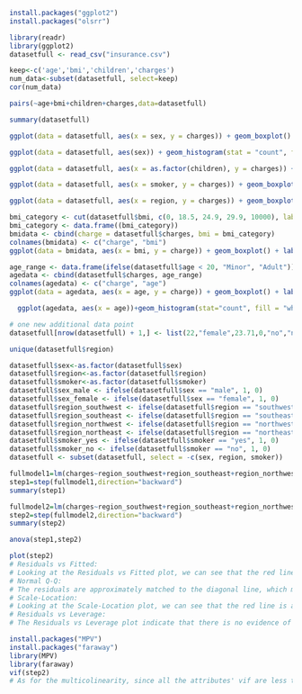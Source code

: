 ```r
install.packages("ggplot2")
install.packages("olsrr")
```

```r
library(readr)
library(ggplot2)
datasetfull <- read_csv("insurance.csv")
```
```r
keep<-c('age','bmi','children','charges')
num_data<-subset(datasetfull, select=keep)
cor(num_data)
```
```r
pairs(~age+bmi+children+charges,data=datasetfull)
```
```r
summary(datasetfull)
```

```r
ggplot(data = datasetfull, aes(x = sex, y = charges)) + geom_boxplot() + labs(title = "Charges distribution based on sex")
```
```r
ggplot(data = datasetfull, aes(sex)) + geom_histogram(stat = "count", fill = "white", color = "grey") + labs(title = "Sex distribution")
```

```r

ggplot(data = datasetfull, aes(x = as.factor(children), y = charges)) + geom_boxplot() + labs(x = "Number of Children") + labs(title = "Charges distribution based on Number of Children")
```

```r
ggplot(data = datasetfull, aes(x = smoker, y = charges)) + geom_boxplot() + labs(title = "Charges distribution based on smoker")
```

```r
ggplot(data = datasetfull, aes(x = region, y = charges)) + geom_boxplot() + labs(title = "Charges distribution based on region")
```
```r
bmi_category <- cut(datasetfull$bmi, c(0, 18.5, 24.9, 29.9, 10000), labels = c("Underweight","Healthy weight","Overweight","Obese"), right = FALSE)
bmi_category <- data.frame((bmi_category))
bmidata <- cbind(charge = datasetfull$charges, bmi = bmi_category)
colnames(bmidata) <- c("charge", "bmi")
ggplot(data = bmidata, aes(x = bmi, y = charge)) + geom_boxplot() + labs(title = "Charges distribution based on bmi class")
```
```r
age_range <- data.frame(ifelse(datasetfull$age < 20, "Minor", "Adult"))
agedata <- cbind(datasetfull$charges, age_range)
colnames(agedata) <- c("charge", "age")
ggplot(data = agedata, aes(x = age, y = charge)) + geom_boxplot() + labs(title = "Charges distribution based on age")
```
```r
  ggplot(agedata, aes(x = age))+geom_histogram(stat="count", fill = "white", color = "grey") + labs(title = "Age distribution")
```

```r
# one new additional data point
datasetfull[nrow(datasetfull) + 1,] <- list(22,"female",23.71,0,"no","northeast",5503.7768)
```

```r
unique(datasetfull$region)
```

```r
datasetfull$sex<-as.factor(datasetfull$sex)
datasetfull$region<-as.factor(datasetfull$region)
datasetfull$smoker<-as.factor(datasetfull$smoker)
datasetfull$sex_male <- ifelse(datasetfull$sex == "male", 1, 0)
datasetfull$sex_female <- ifelse(datasetfull$sex == "female", 1, 0)
datasetfull$region_southwest <- ifelse(datasetfull$region == "southwest", 1, 0)
datasetfull$region_southeast <- ifelse(datasetfull$region == "southeast", 1, 0)
datasetfull$region_northwest <- ifelse(datasetfull$region == "northwest", 1, 0)
datasetfull$region_northeast <- ifelse(datasetfull$region == "northeast", 1, 0)
datasetfull$smoker_yes <- ifelse(datasetfull$smoker == "yes", 1, 0)
datasetfull$smoker_no <- ifelse(datasetfull$smoker == "no", 1, 0)
datasetfull <- subset(datasetfull, select = -c(sex, region, smoker))
```



```r
fullmodel1=lm(charges~region_southwest+region_southeast+region_northwest+region_northeast+age+bmi+children+sex_male+smoker_yes+sex_female+smoker_no,data=datasetfull)
step1=step(fullmodel1,direction="backward")
summary(step1)
```

```r
fullmodel2=lm(charges~region_southwest+region_southeast+region_northwest+region_northeast+age+bmi+children+sex_male*smoker_yes+sex_female*smoker_no+sex_male*smoker_no+sex_male*smoker_yes,data=datasetfull)
step2=step(fullmodel2,direction="backward")
summary(step2)
```
```r
anova(step1,step2)
```
```r
plot(step2)
# Residuals vs Fitted:
# Looking at the Residuals vs Fitted plot, we can see that the red line is approximately flat, which means that the mean of error is approximately equal to 0.
# Normal Q-Q:
# The residuals are approximately matched to the diagonal line, which means that the residuals are roughly normally distributed. And we can see that both the upper and lower tail are ‘heavier’ (have larger values) than what we would expect under the gauss-markov assumptions. 
# Scale-Location:
# Looking at the Scale-Location plot, we can see that the red line is approximately flat, which means that there is no indication of having non-constant variance.
# Residuals vs Leverage:
# The Residuals vs Leverage plot indicate that there is no evidence of outliers because the “Cook’s distance” dashed curves don’t even appear on the plot. And there exists some leverage points: 1301, 578, 544.
```

```r
install.packages("MPV")
install.packages("faraway")
library(MPV)
library(faraway)
vif(step2)
# As for the multicolinearity, since all the attributes' vif are less than 10, we can conclude that these variables are independent.
```